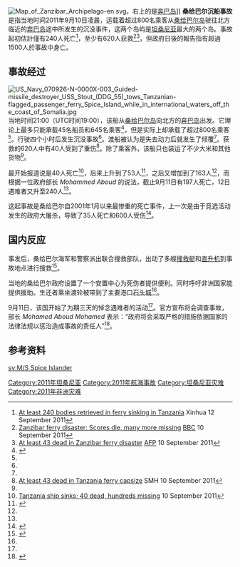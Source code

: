 {{noteTA
|1=zh-cn:桑给巴尔; zh-tw:尚吉巴; zh-hk:桑給巴爾;
}}
[[File:Map_of_Zanzibar_Archipelago-en.svg|thumb]]，右上的是[[奔巴岛|奔巴岛]]]]
'''桑给巴尔沉船事故'''是指当地时间2011年9月10日凌晨，{{tsl|en|MV Spice Islander I|MV香料岛民1號客輪}}运载着超过800名乘客从[[桑给巴尔岛|桑给巴尔岛]]驶往北方临近的[[奔巴岛|奔巴岛]]途中所发生的沉没事件，这两个岛屿是[[坦桑尼亚|坦桑尼亚]]最大的两个岛。事故起初估計僅有240人死亡<ref name="Xinhua">[http://news.xinhuanet.com/english2010/world/2011-09/12/c_131133707.htm At least 240 bodies retrieved in ferry sinking in Tanzania] {{Wayback|url=http://news.xinhuanet.com/english2010/world/2011-09/12/c_131133707.htm |date=20121108143033 }} Xinhua 12 September 2011</ref>，至少有620人获救<ref name="BBC">[http://www.bbc.co.uk/news/world-africa-14864400 Zanzibar ferry disaster: Scores die, many more missing] {{Wayback|url=http://www.bbc.co.uk/news/world-africa-14864400 |date=20110911195236 }} [[BBC|BBC]] 10 September 2011</ref><ref name="AFP">[http://www.google.com/hostednews/afp/article/ALeqM5jxWsPBZI8MORtgUBB9tkvfZ2gLAA?docId=CNG.44add46f179395d0375f84271254ca1d.511 At least 43 dead in Zanzibar ferry disaster] [[AFP|AFP]] 10 September 2011</ref>，但政府日後的報告指有超過1500人於事故中身亡。

==事故经过==
[[File:US_Navy_070926-N-0000X-003_Guided-missile_destroyer_USS_Stout_(DDG_55)_tows_Tanzanian-flagged_passenger_ferry_Spice_Island_while_in_international_waters_off_the_coast_of_Somalia.jpg|thumb]]
当地时间21:00（UTC时间19:00），该船从[[桑给巴尔岛|桑给巴尔岛]]向北方的[[奔巴岛|奔巴岛]]出发。它理论上最多只能承载45名船员和645名乘客<ref>{{cite web |url=http://www.faktaomfartyg.se/apostolos_p_1967.htm |title=M/S APOSTOLOS P. |publisher=Fakta om Fartyg |language=sv |accessdate=10 September 2011 |archive-url=https://web.archive.org/web/20091114052128/http://www.faktaomfartyg.se/apostolos_p_1967.htm |archive-date=2009-11-14 |dead-url=yes }}</ref>，但是实际上却承载了超过800名乘客<ref name="BBC"/>。行驶四个小时后发生沉没事故<ref name="smh"/>。渡船被认为是失去动力后就发生了倾覆<ref name="BBC"/>。获救的620人中有40人受到了重伤<ref name="smh">[http://m.smh.com.au/world/at-least-43-dead-in-tanzania-ferry-capsize-20110910-1k377.html At least 43 dead in Tanzania ferry capsize] SMH 10 September 2011</ref>。除了乘客外，该船只也装运了不少大米和其他货物<ref name="smh"/>。

最开始报道说是40人死亡<ref>[http://www.newstimes.com/news/article/Tanzania-ship-sinks-40-dead-hundreds-missing-2164074.php Tanzania ship sinks; 40 dead, hundreds missing]{{Dead link|date=2018年10月 |bot=InternetArchiveBot |fix-attempted=yes }} 10 September 2011</ref>，后来上升到了53人<ref>{{Cite web |url=http://www.timesofoman.com/innercat.asp?detail=49535&rand= |title=At least 53 dead in Zanzibar ferry capsize, 300 missing |access-date=2011-09-12 |archive-url=https://web.archive.org/web/20120119214950/http://www.timesofoman.com/innercat.asp?detail=49535&rand= |archive-date=2012-01-19 |dead-url=yes }}</ref>，之后又增加到了163人<ref name="AFP"/>，而根据一位政府部长 ''Mohammed Aboud'' 的说法，截止9月11日有197人死亡，12日遇难者又升至240人<ref name="Xinhua"/>。

这起事故是桑给巴尔自2001年1月以来最惨重的死亡事件，上一次是由于竞选活动发生的政府大屠杀，导致了35人死亡和600人受伤<ref>{{Citation  | title = Tanzania: Zanzibar Election Massacres Documented  | newspaper = ''[[Human_Rights_Watch|Human Rights Watch]]''  | date = 9 April 2002  | url = http://hrw.org/english/docs/2002/04/10/tanzan3838.htm  | accessdate = 22 March 2010  | archive-date = 2008-10-20  | archive-url = https://web.archive.org/web/20081020214543/http://hrw.org/english/docs/2002/04/10/tanzan3838.htm  | dead-url = no  }}</ref>。

== 国内反应 ==
事发后，桑给巴尔海军和警察派出联合搜救部队，出动了多艘[[搜救艇|搜救艇]]和[[直升机|直升机]]到事故地点进行搜救<ref>{{cite web |url=http://news.ifeng.com/world/detail_2011_09/11/9103267_0.shtml |language= |title=坦桑尼亚沉船事发前船上或超千人 已捞出190具尸体 |publisher=新华网 |date=2011年9月11日 |accessdate= |archive-date=2011年9月12日 |archive-url=https://web.archive.org/web/20110912094937/http://news.ifeng.com/world/detail_2011_09/11/9103267_0.shtml |dead-url=no }}</ref>。

当地的桑给巴尔政府设置了一个安置中心为死伤者提供便利。同时呼吁非洲国家能提供援助。生还者乘坐渡轮被带到了主要港口[[桑给巴尔石头城|石头城]]<ref name="BBC"/>。

9月11日，该国开始了为期三天的悼念遇难者的活动<ref name="tele"/>。官方宣布将会调查事故，部长 ''Mohamed Aboud Mohamed'' 表示：“政府将会采取严格的措施依据国家的法律法规以惩治造成事故的责任人”<ref name="tele">{{cite web | url=http://www.telegraph.co.uk/news/worldnews/africaandindianocean/tanzania/8756112/No-one-will-be-spared-after-Zanzibar-ferry-disaster.html | title='No one will be spared' after Zanzibar ferry disaster | publisher=The Telegraph | date=11 September 2011 | accessdate=12 September 2011 | archiveurl=https://www.webcitation.org/61dHrU1ps?url=http://www.telegraph.co.uk/news/worldnews/africaandindianocean/tanzania/8756112/No-one-will-be-spared-after-Zanzibar-ferry-disaster.html | archivedate=2011-09-12 | dead-url=no }}</ref>。

==参考资料==
{{reflist}}

[[Category:2011年坦桑尼亚|Category:2011年坦桑尼亚]]
[[Category:2011年航海事故|Category:2011年航海事故]]
[[Category:坦桑尼亚灾难|Category:坦桑尼亚灾难]]
[[Category:2011年非洲灾难|Category:2011年非洲灾难]]

[[sv:M/S_Spice_Islander|sv:M/S Spice Islander]]